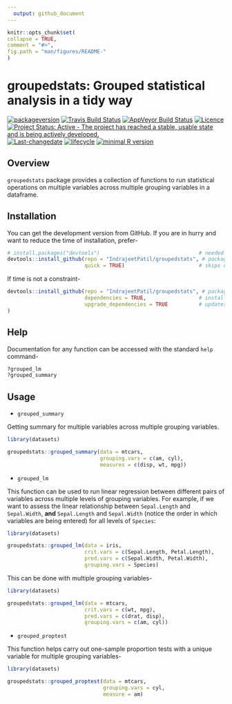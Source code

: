 ```yaml
---
  output: github_document
---
```


  <!-- README.md is generated from README.Rmd. Please edit that file -->

  ```r
knitr::opts_chunk$set(
  collapse = TRUE,
  comment = "#>",
  fig.path = "man/figures/README-"
)
```
# groupedstats: Grouped statistical analysis in a tidy way

[![packageversion](https://img.shields.io/badge/Package%20version-0.0.1.9000-orange.svg?style=flat-square)](commits/master)
[![Travis Build Status](https://travis-ci.org/IndrajeetPatil/groupedstats.svg?branch=master)](https://travis-ci.org/IndrajeetPatil/groupedstats) 
[![AppVeyor Build Status](https://ci.appveyor.com/api/projects/status/github/IndrajeetPatil/groupedstats?branch=master&svg=true)](https://ci.appveyor.com/project/IndrajeetPatil/groupedstats) 
[![Licence](https://img.shields.io/badge/licence-GPL--3-blue.svg)](https://www.gnu.org/licenses/gpl-3.0.en.html)
[![Project Status: Active - The project has reached a stable, usable state and is being actively developed.](http://www.repostatus.org/badges/latest/active.svg)](http://www.repostatus.org/#active)
[![Last-changedate](https://img.shields.io/badge/last%20change-`r gsub('-', '--', Sys.Date())`-yellowgreen.svg)](/commits/master)
[![lifecycle](https://img.shields.io/badge/lifecycle-experimental-red.svg)](https://www.tidyverse.org/lifecycle/#experimental)
[![minimal R version](https://img.shields.io/badge/R%3E%3D-3.3.0-6666ff.svg)](https://cran.r-project.org/)
<!-- [![Coverage Status](https://img.shields.io/codecov/c/github/IndrajeetPatil/groupedstats/master.svg)](https://codecov.io/github/IndrajeetPatil/groupedstats?branch=master)
[![Dependency Status](http://img.shields.io/gemnasium/IndrajeetPatil/groupedstats.svg)](https://gemnasium.com/IndrajeetPatil/groupedstats) -->

## Overview

`groupedstats` package provides a collection of functions to run statistical
operations on multiple variables across multiple grouping variables in a
dataframe.

## Installation

You can get the development version from GitHub. If you are in hurry and want to reduce the time of installation, prefer-

```r
# install.packages("devtools")                                # needed package to download from GitHub repo
devtools::install_github(repo = "IndrajeetPatil/groupedstats", # package path on GitHub
                         quick = TRUE)                        # skips docs, demos, and vignettes
```

If time is not a constraint-
```r
devtools::install_github(repo = "IndrajeetPatil/groupedstats", # package path on GitHub
                         dependencies = TRUE,                 # installs packages which groupedstats depends on
                         upgrade_dependencies = TRUE          # updates any out of date dependencies
)
```

## Help

Documentation for any function can be accessed with the standard `help` command-
```r
?grouped_lm
?grouped_summary
```

## Usage

* `grouped_summary`

Getting summary for multiple variables across multiple grouping variables.

```r
library(datasets)

groupedstats::grouped_summary(data = mtcars,
                              grouping.vars = c(am, cyl),
                              measures = c(disp, wt, mpg))
```

* `grouped_lm`

This function can be used to run linear regression between different pairs of variables across multiple levels of grouping variables. For example, if we want to assess the linear relationship between `Sepal.Length` and `Sepal.Width`, **and** `Sepal.Length` and `Sepal.Width` (notice the order in which variables are being entered) for all levels of `Species`:    

```r
library(datasets)

groupedstats::grouped_lm(data = iris,
                         crit.vars = c(Sepal.Length, Petal.Length),
                         pred.vars = c(Sepal.Width, Petal.Width),
                         grouping.vars = Species)
```

This can be done with multiple grouping variables-

```r
library(datasets)

groupedstats::grouped_lm(data = mtcars,
                         crit.vars = c(wt, mpg),
                         pred.vars = c(drat, disp),
                         grouping.vars = c(am, cyl))
```

* `grouped_proptest`

This function helps carry out one-sample proportion tests with a unique variable for multiple grouping variables-

```r
library(datasets)

groupedstats::grouped_proptest(data = mtcars,
                               grouping.vars = cyl,
                               measure = am)
```
